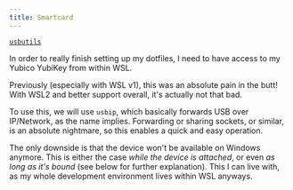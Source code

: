 ```yaml
---
title: Smartcard
---
```



<Card title="Required" icon="puzzle">

[`usbutils`](https://archlinux.org/packages/core/x86_64/usbutils/)

</Card>

In order to really finish setting up my dotfiles, I need to have access to my Yubico YubiKey from within WSL.

Previously (especially with WSL v1), this was an absolute pain in the butt!
With WSL2 and better support overall, it's actually not that bad.

To use this, we will use `usbip`, which basically forwards USB over IP/Network, as the name implies.
Forwarding or sharing sockets, or similar, is an absolute nightmare, so this enables a quick and easy operation.

The only downside is that the device won't be available on Windows anymore.
This is either the case _while the device is attached_, or even _as long as it's bound_ (see below for further explanation).
This I can live with, as my whole development environment lives within WSL anyways.
